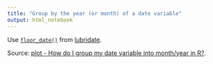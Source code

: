 ```yaml
---
title: "Group by the year (or month) of a date variable"
output: html_notebook
---
```


Use [`floor_date()`](https://lubridate.tidyverse.org/reference/round_date.html) from [lubridate](https://lubridate.tidyverse.org/).

Source: [plot - How do I group my date variable into month/year in R?](https://stackoverflow.com/questions/33221425/how-do-i-group-my-date-variable-into-month-year-in-r).
